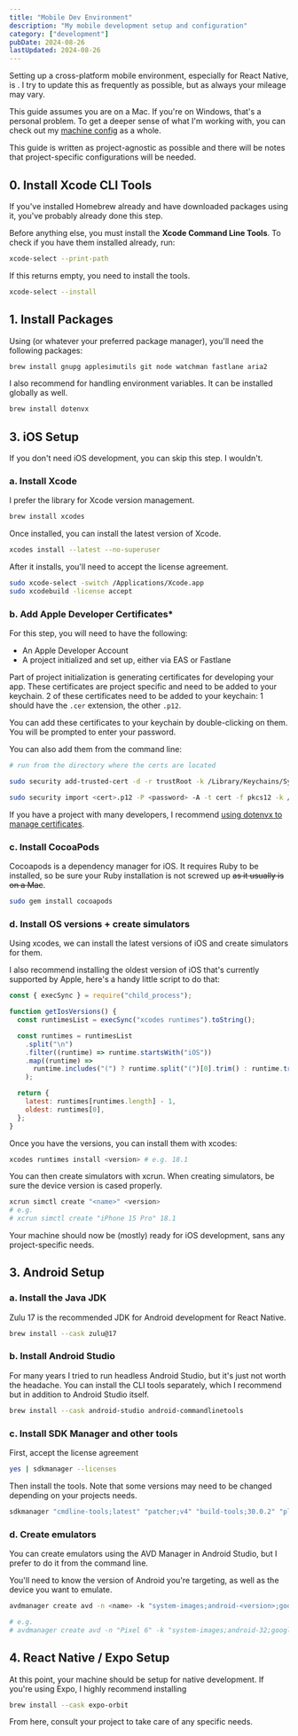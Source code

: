 ```yaml
---
title: "Mobile Dev Environment"
description: "My mobile development setup and configuration"
category: ["development"]
pubDate: 2024-08-26
lastUpdated: 2024-08-26
---
```



Setting up a cross-platform mobile environment, especially for React Native,
is <Tooltip initialText="type 3 fun" hoverText="not fun at all" />.
I try to update this as frequently as possible, but as always your mileage may vary.

This guide assumes you are on a Mac. If you're on Windows, that's a personal problem. To get a deeper sense of what I'm working with, you can check out my [machine config](/blog/dev-env) as a whole.

This guide is written as project-agnostic as possible and there will be notes that project-specific configurations will be needed.

## 0. Install Xcode CLI Tools

If you've installed Homebrew already and have downloaded packages using it, you've probably already done this step.

Before anything else, you must install the **Xcode Command Line Tools**. To check if you have them installed already, run:

```bash
xcode-select --print-path
```

If this returns empty, you need to install the tools.

```bash
xcode-select --install
```

## 1. Install Packages

Using <ExternalLink href="https://brew.sh/" title='Homebrew'/> (or whatever your preferred package manager), you'll need the following packages:

```bash
brew install gnupg applesimutils git node watchman fastlane aria2
```

I also recommend <ExternalLink href="https://dotenvx.com/docs/quickstart" title='dotenvx'/> for handling environment variables. It can be installed globally as well.

```bash
brew install dotenvx
```

## 3. iOS Setup

If you don't need iOS development, you can skip this step. I wouldn't.

### a. Install Xcode

I prefer the <ExternalLink href="https://github.com/XcodesOrg/XcodesApp" title='xcodes'/> library for Xcode version management.

```bash
brew install xcodes
```

Once installed, you can install the latest version of Xcode.

```bash
xcodes install --latest --no-superuser
```

After it installs, you'll need to accept the license agreement.

```bash
sudo xcode-select -switch /Applications/Xcode.app
sudo xcodebuild -license accept
```

### b. Add Apple Developer Certificates\*

For this step, you will need to have the following:

- An Apple Developer Account
- A project initialized and set up, either via EAS or Fastlane

Part of project initialization is generating certificates for developing your app. These certificates are project specific and need to be added to your keychain. 2 of these certificates need to be added to your keychain: 1 should have the `.cer` extension, the other `.p12`.

You can add these certificates to your keychain by double-clicking on them. You will be prompted to enter your password.

You can also add them from the command line:

```bash
# run from the directory where the certs are located

sudo security add-trusted-cert -d -r trustRoot -k /Library/Keychains/System.keychain <certname>.cer

sudo security import <cert>.p12 -P <password> -A -t cert -f pkcs12 -k /Library/Keychains/System.keychain
```

If you have a project with many developers, I recommend [using dotenvx to manage certificates]().

### c. Install CocoaPods

Cocoapods is a dependency manager for iOS. It requires Ruby to be installed, so be sure your Ruby installation is not screwed up ~~as it usually is on a Mac~~.

```bash
sudo gem install cocoapods
```

### d. Install OS versions + create simulators

Using xcodes, we can install the latest versions of iOS and create simulators for them.

I also recommend installing the oldest version of iOS that's currently supported by Apple, here's a handy little script to do that:

```javascript
const { execSync } = require("child_process");

function getIosVersions() {
  const runtimesList = execSync("xcodes runtimes").toString();

  const runtimes = runtimesList
    .split("\n")
    .filter((runtime) => runtime.startsWith("iOS"))
    .map((runtime) =>
      runtime.includes("(") ? runtime.split("(")[0].trim() : runtime.trim()
    );

  return {
    latest: runtimes[runtimes.length] - 1,
    oldest: runtimes[0],
  };
}
```

Once you have the versions, you can install them with xcodes:

```bash
xcodes runtimes install <version> # e.g. 18.1
```

You can then create simulators with xcrun. When creating simulators, be sure the device version is cased properly.

```bash
xcrun simctl create "<name>" <version>
# e.g.
# xcrun simctl create "iPhone 15 Pro" 18.1
```

Your machine should now be (mostly) ready for iOS development, sans any project-specific needs.

## 3. Android Setup

### a. Install the Java JDK

Zulu 17 is the recommended JDK for Android development for React Native.

```bash
brew install --cask zulu@17
```

### b. Install Android Studio

For many years I tried to run headless Android Studio, but it's just not worth the headache. You can install the CLI tools separately, which I recommend but in addition to Android Studio itself.

```bash
brew install --cask android-studio android-commandlinetools
```

### c. Install SDK Manager and other tools

First, accept the license agreement

```bash
yes | sdkmanager --licenses
```

Then install the tools. Note that some versions may need to be changed depending on your projects needs.

```bash
sdkmanager "cmdline-tools;latest" "patcher;v4" "build-tools;30.0.2" "platforms;android-32" "emulator" "tools" "platform-tools" "ndk-bundle"
```

### d. Create emulators

You can create emulators using the AVD Manager in Android Studio, but I prefer to do it from the command line.

You'll need to know the version of Android you're targeting, as well as the device you want to emulate.

```bash
avdmanager create avd -n <name> -k "system-images;android-<version>;google_apis;x86_64" --device <device>

# e.g.
# avdmanager create avd -n "Pixel 6" -k "system-images;android-32;google_apis;x86_64" --device "pixel_6"
```

## 4. React Native / Expo Setup

At this point, your machine should be setup for native development. If you're using Expo, I highly recommend installing <ExternalLink href="https://docs.expo.dev/build/orbit/" title="Expo Orbit"/>

```bash
brew install --cask expo-orbit
```

From here, consult your project to take care of any specific needs.

<br />
<br />
